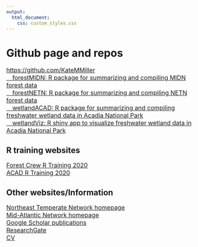 ```yaml
---
output: 
  html_document:
    css: custom_styles.css
---
```

<h1>Github page and repos</h1>
<p style="font-size:16px">
<a href="https://github.com/KateMMiller">https://github.com/KateMMiller</a><br>
<a href="https://github.com/KateMMiller/forestMIDN">&emsp;forestMIDN: R package for summarizing and compiling MIDN forest data</a><br>
<a href="https://github.com/KateMMiller/forestNETN">&emsp;forestNETN: R package for summarizing and compiling NETN forest data</a><br>
<a href="https://github.com/KateMMiller/wetlandACAD">&emsp;wetlandACAD: R package for summarizing and compiling freshwater wetland data in Acadia National Park</a><br>
<a href="https://github.com/KateMMiller/wetlandViz">&emsp;wetlandViz: R shiny app to visualize freshwater wetland data in Acadia National Park</a><br></p>

<h2>R training websites</h2>
<p style="font-size:16px">
<a href="https://github.com/KateMMiller/Forest_Crew_R_Training">Forest Crew R Training 2020</a><br>
<a href="https://github.com/KateMMiller/R_Training">ACAD R Training 2020</a><br></p>

<h2>Other websites/Information</h2>
<p style="font-size:16px">
<a href="https://www.nps.gov/im/netn">Northeast Temperate Network homepage</a><br>
<a href="https://www.nps.gov/im/midn">Mid-Atlantic Network homepage</a><br>
<a href="https://scholar.google.com/citations?hl=en&user=RgRcsHoAAAAJ&view_op=list_works&sortby=pubdate">Google Scholar publications</a><br>
<a href="https://www.researchgate.net/profile/Kathryn_Miller8">ResearchGate</a><br>
<a href="Miller_CV_2020.pdf">CV</a><br></p>